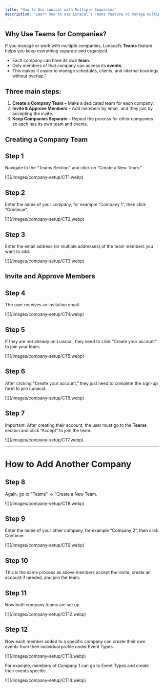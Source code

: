 ```yaml
---
title: "How to Use Lunacal with Multiple Companies"
description: "Learn how to use Lunacal’s Teams feature to manage multiple companies, invite members, and keep events organized without overlap."
---
```


## Why Use Teams for Companies?

If you manage or work with multiple companies, Lunacal’s **Teams** feature helps you keep everything separate and organized.

- Each company can have its own **team**.
- Only members of that company can access its **events**.
- This makes it easier to manage schedules, clients, and internal bookings without overlap."

## Three main steps:

1. **Create a Company Team** – Make a dedicated team for each company.
2. **Invite & Approve Members** – Add members by email, and they join by accepting the invite.
3. **Keep Companies Separate** – Repeat the process for other companies so each has its own team and events.

## Creating a Company Team

## Step 1

Navigate to the "Teams Section" and click on “Create a New Team.”

<Frame>
  ![](/images/company-setup/CT1.webp)
</Frame>

## Step 2

Enter the name of your company, for example “Company 1”, then click "Continue".

<Frame>
  ![](/images/company-setup/CT2.webp)
</Frame>

## Step 3

Enter the email address (or multiple addresses) of the team members you want to add.

<Frame>
  ![](/images/company-setup/CT3.webp)
</Frame>

## Invite and Approve Members

## Step 4

The user receives an invitation email.

<Frame>
  ![](/images/company-setup/CT4.webp)
</Frame>

## Step 5

If they are not already on Lunacal, they need to click “Create your account” to join your team.

<Frame>
  ![](/images/company-setup/CT5.webp)
</Frame>

## Step 6

After clicking “Create your account,” they just need to complete the sign-up form to join Lunacal.

<Frame>
  ![](/images/company-setup/CT6.webp)
</Frame>

## Step 7

Important: After creating their account, the user must go to the **Teams** section and click “Accept” to join the team.

<Frame>
  ![](/images/company-setup/CT7.webp)
</Frame>

---

# How to Add Another Company

## Step 8

Again, go to "Teams" → “Create a New Team.

<Frame>
  ![](/images/company-setup/CT8.webp)
</Frame>

## Step 9

Enter the name of your other company, for example “Company 2”, then click Continue.

<Frame>
  ![](/images/company-setup/CT9.webp)
</Frame>

## Step 10

This is the same process as above  members accept the invite, create an account if needed, and join the team.

## Step 11

Now both company teams are set up.

<Frame>
  ![](/images/company-setup/CT12.webp)
</Frame>

## Step 12

Now each member added to a specific company can create their own events from their individual profile under Event Types.

<Frame>
  ![](/images/company-setup/CT13.webp)
</Frame>

For example, members of Company 1 can go to Event Types and create their events specific.

<Frame>
  ![](/images/company-setup/CT14.webp)
</Frame>
